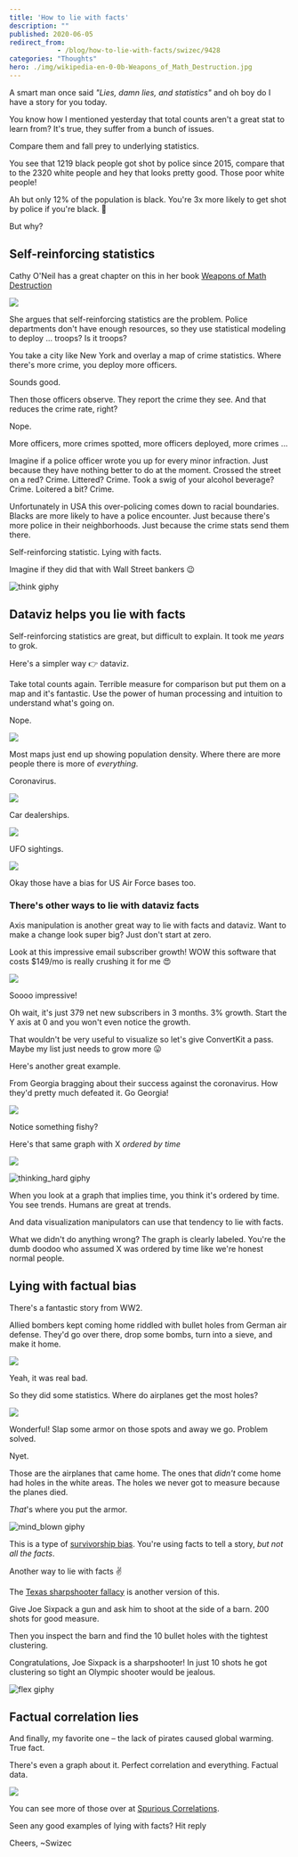 ```yaml
---
title: 'How to lie with facts'
description: ""
published: 2020-06-05
redirect_from: 
            - /blog/how-to-lie-with-facts/swizec/9428
categories: "Thoughts"
hero: ./img/wikipedia-en-0-0b-Weapons_of_Math_Destruction.jpg
---
```

A smart man once said _&quot;Lies, damn lies, and statistics&quot;_ and oh boy do I have a story for you today.



You know how I mentioned yesterday that total counts aren&#x27;t a great stat to learn from? It&#x27;s true, they suffer from a bunch of issues.



Compare them and fall prey to underlying statistics.



You see that 1219 black people got shot by police since 2015, compare that to the 2320 white people and hey that looks pretty good. Those poor white people!



Ah but only 12% of the population is black. You&#x27;re 3x more likely to get shot by police if you&#x27;re black. 😬



But why?



## Self-reinforcing statistics



Cathy O&#x27;Neil has a great chapter on this in her book [Weapons of Math Destruction](https://en.wikipedia.org/wiki/Weapons_of_Math_Destruction)



[![](./img/wikipedia-en-0-0b-Weapons_of_Math_Destruction.jpg)](https://en.wikipedia.org/wiki/Weapons_of_Math_Destruction)



She argues that self-reinforcing statistics are the problem. Police departments don&#x27;t have enough resources, so they use statistical modeling to deploy ... troops? Is it troops?



You take a city like New York and overlay a map of crime statistics. Where there&#x27;s more crime, you deploy more officers.



Sounds good.



Then those officers observe. They report the crime they see. And that reduces the crime rate, right?



Nope.



More officers, more crimes spotted, more officers deployed, more crimes ...



Imagine if a police officer wrote you up for every minor infraction. Just because they have nothing better to do at the moment. Crossed the street on a red? Crime. Littered? Crime. Took a swig of your alcohol beverage? Crime. Loitered a bit? Crime.



Unfortunately in USA this over-policing comes down to racial boundaries. Blacks are more likely to have a police encounter. Just because there&#x27;s more police in their neighborhoods. Just because the crime stats send them there.



Self-reinforcing statistic. Lying with facts.



Imagine if they did that with Wall Street bankers 😉



![think giphy](./img/media-d3mlE7uhX8KFgEmY-giphy.gif)



## Dataviz helps you lie with facts



Self-reinforcing statistics are great, but difficult to explain. It took me _years_ to grok.



Here&#x27;s a simpler way 👉 dataviz.



Take total counts again. Terrible measure for comparison but put them on a map and it&#x27;s fantastic. Use the power of human processing and intuition to understand what&#x27;s going on.



Nope.



[![](./img/comics-heatmap.png)](https://xkcd.com/1138/)



Most maps just end up showing population density. Where there are more people there is more of _everything_.



Coronavirus.



[![](./img/BD3jG4g.png)](https://coronavirus.jhu.edu/map.html)



Car dealerships.



[![](./img/ZHiOpcw.png)](https://www.caliper.com/featured-maps/maptitude-auto-dealerships-map.html)



UFO sightings.



[![](./img/d4mzHvM.png)](http://metrocosm.com/ufo-sightings-map.html)



Okay those have a bias for US Air Force bases too.



### There&#x27;s other ways to lie with dataviz facts



Axis manipulation is another great way to lie with facts and dataviz. Want to make a change look super big? Just don&#x27;t start at zero.



Look at this impressive email subscriber growth! WOW this software that costs $149/mo is really crushing it for me 😍



![](./img/HmUvPte.png)



Soooo impressive!



Oh wait, it&#x27;s just 379 net new subscribers in 3 months. 3% growth. Start the Y axis at 0 and you won&#x27;t even notice the growth.



That wouldn&#x27;t be very useful to visualize so let&#x27;s give ConvertKit a pass. Maybe my list just needs to grow more 😛



Here&#x27;s another great example.



From Georgia bragging about their success against the coronavirus. How they&#x27;d pretty much defeated it. Go Georgia!



[![](./img/uHJr54X.png)](https://www.vox.com/covid-19-coronavirus-us-response-trump/2020/5/18/21262265/georgia-covid-19-cases-declining-reopening)



Notice something fishy?



Here&#x27;s that same graph with X _ordered by time_



[![](./img/o4zqBo2.png)](https://www.businessinsider.com/graph-shows-georgia-bungling-coronavirus-data-2020-5)



![thinking_hard giphy](./img/media-2H67VmB5UEBmU-giphy.gif)



When you look at a graph that implies time, you think it&#x27;s ordered by time. You see trends. Humans are great at trends.



And data visualization manipulators can use that tendency to lie with facts.



What we didn&#x27;t do anything wrong? The graph is clearly labeled. You&#x27;re the dumb doodoo who assumed X was ordered by time like we&#x27;re honest normal people.



## Lying with factual bias



There&#x27;s a fantastic story from WW2.



Allied bombers kept coming home riddled with bullet holes from German air defense. They&#x27;d go over there, drop some bombs, turn into a sieve, and make it home.



![](./img/wp-content-uploads-2015-03-eeebe3963b7baaec9dd049b4c39e21e2-512x640.jpg)



Yeah, it was real bad.



So they did some statistics. Where do airplanes get the most holes?



![](./img/wp-content-uploads-2019-05-survivorship-bias.png)



Wonderful! Slap some armor on those spots and away we go. Problem solved.



Nyet.



Those are the airplanes that came home. The ones that _didn&#x27;t_ come home had holes in the white areas. The holes we never got to measure because the planes died.



_That_&#x27;s where you put the armor.



![mind_blown giphy](./img/media-xT0xeJpnrWC4XWblEk-giphy-downsized-medium.gif)



This is a type of [survivorship bias](https://en.wikipedia.org/wiki/Survivorship_bias). You&#x27;re using facts to tell a story, _but not all the facts_.



Another way to lie with facts ✌️



The [Texas sharpshooter fallacy](https://en.wikipedia.org/wiki/Texas_sharpshooter_fallacy) is another version of this.



Give Joe Sixpack a gun and ask him to shoot at the side of a barn. 200 shots for good measure.



Then you inspect the barn and find the 10 bullet holes with the tightest clustering.



Congratulations, Joe Sixpack is a sharpshooter! In just 10 shots he got clustering so tight an Olympic shooter would be jealous.



![flex giphy](./img/media-xo6QL3gjGMimA-giphy.gif)



## Factual correlation lies



And finally, my favorite one – the lack of pirates caused global warming. True fact.



There&#x27;s even a graph about it. Perfect correlation and everything. Factual data.



![](./img/home-piratesarecool4.gif)



You can see more of those over at [Spurious Correlations](https://www.tylervigen.com/spurious-correlations).



Seen any good examples of lying with facts? Hit reply



Cheers, ~Swizec